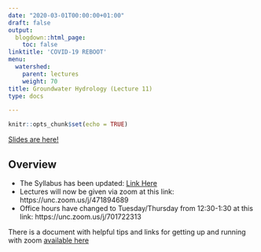```yaml
---
date: "2020-03-01T00:00:00+01:00"
draft: false
output:
  blogdown::html_page:
    toc: false
linktitle: 'COVID-19 REBOOT'
menu:
  watershed:
    parent: lectures
    weight: 70
title: Groundwater Hydrology (Lecture 11)
type: docs

---
```


```r
knitr::opts_chunk$set(echo = TRUE)
```

[Slides are here!](https://amurraygeo.com/slides/watershed/covid/covid_19_reboot.html)

## Overview

- The Syllabus has been updated: [Link Here](/files/GEOG_441_Syllabus_Spring_2019_REVISED.pdf)
- Lectures will now be given via zoom at this link: https://unc.zoom.us/j/471894689 
- Office hours have changed to Tuesday/Thursday from 12:30-1:30 at this link: https://unc.zoom.us/j/701722313

There is a document with helpful tips and links for getting up and running with zoom [available here](https://docs.google.com/document/d/1EY6TGomkDk_wkPu61tW0lBG6YZIYTTqEFjbklLA4kto/edit)